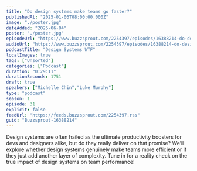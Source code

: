 ```yaml
---
title: "Do design systems make teams go faster?"
publishedAt: "2025-01-06T08:00:00.000Z"
image: "./poster.jpg"
dateAdded: "2025-06-04"
poster: "./poster.jpg"
episodeUrl: "https://www.buzzsprout.com/2254397/episodes/16388214-do-design-systems-make-teams-go-faster.mp3"
audioUrl: "https://www.buzzsprout.com/2254397/episodes/16388214-do-design-systems-make-teams-go-faster.mp3"
podcastTitle: "Design Systems WTF"
localImages: true
tags: ["Unsorted"]
categories: ["Podcast"]
duration: "0:29:11"
durationSeconds: 1751
draft: true
speakers: ["Michelle Chin","Luke Murphy"]
type: "podcast"
season: 1
episode: 31
explicit: false
feedUrl: "https://feeds.buzzsprout.com/2254397.rss"
guid: "Buzzsprout-16388214"
---
```

Design systems are often hailed as the ultimate productivity boosters for devs and designers alike, but do they really deliver on that promise? We’ll explore whether design systems genuinely make teams more efficient or if they just add another layer of complexity. Tune in for a reality check on the true impact of design systems on team performance!
